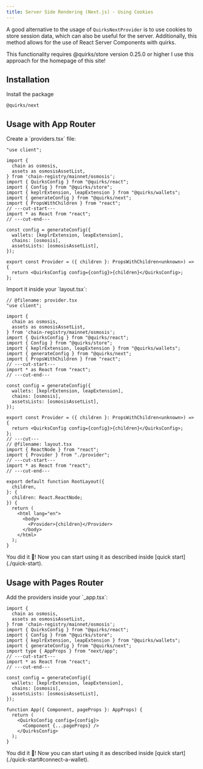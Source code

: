 ```yaml
---
title: Server Side Rendering (Next.js) - Using Cookies
---
```


A good alternative to the usage of `QuirksNextProvider` is to use cookies to store session data, which can also be useful for the server.
Additionally, this method allows for the use of React Server Components with quirks.

<Callout type="warn" title="Notice">
  This functionality requires @quirks/store version 0.25.0 or higher
</Callout>

<Callout title="Note">
  I use this approach for the homepage of this site!
</Callout>

## Installation

Install the package

```package-install
@quirks/next
```

## Usage with App Router

<Steps>
  <Step>
  Create a `providers.tsx` file:

```tsx twoslash title="/app/providers.tsx"
"use client";

import {
  chain as osmosis,
  assets as osmosisAssetList,
} from 'chain-registry/mainnet/osmosis';
import { QuirksConfig } from "@quirks/react";
import { Config } from "@quirks/store";
import { keplrExtension, leapExtension } from "@quirks/wallets";
import { generateConfig } from "@quirks/next";
import { PropsWithChildren } from "react";
// ---cut-start---
import * as React from "react";
// ---cut-end---

const config = generateConfig({
  wallets: [keplrExtension, leapExtension],
  chains: [osmosis],
  assetsLists: [osmosisAssetList],
});

export const Provider = ({ children }: PropsWithChildren<unknown>) => {
  return <QuirksConfig config={config}>{children}</QuirksConfig>;
};
```

</Step>
<Step>
Import it inside your `layout.tsx`:

```tsx twoslash title="/app/layout.tsx"
// @filename: provider.tsx
"use client";

import {
  chain as osmosis,
  assets as osmosisAssetList,
} from 'chain-registry/mainnet/osmosis';
import { QuirksConfig } from "@quirks/react";
import { Config } from "@quirks/store";
import { keplrExtension, leapExtension } from "@quirks/wallets";
import { generateConfig } from "@quirks/next";
import { PropsWithChildren } from "react";
// ---cut-start---
import * as React from "react";
// ---cut-end---

const config = generateConfig({
  wallets: [keplrExtension, leapExtension],
  chains: [osmosis],
  assetsLists: [osmosisAssetList],
});

export const Provider = ({ children }: PropsWithChildren<unknown>) => {
  return <QuirksConfig config={config}>{children}</QuirksConfig>;
};
// ---cut---
// @filename: layout.tsx
import { ReactNode } from "react";
import { Provider } from "./provider";
// ---cut-start---
import * as React from "react";
// ---cut-end---

export default function RootLayout({
  children,
}: {
  children: React.ReactNode;
}) {
  return (
    <html lang="en">
      <body>
        <Provider>{children}</Provider>
      </body>
    </html>
  );
}
```

</Step>
<Step>
You did it 🎉! Now you can start using it as described inside 
[quick start](./quick-start).
</Step>
</Steps>

## Usage with Pages Router

<Steps>
<Step>
Add the providers inside your `_app.tsx`:

```tsx twoslash title="/pages/_app.tsx"
import {
  chain as osmosis,
  assets as osmosisAssetList,
} from 'chain-registry/mainnet/osmosis';
import { QuirksConfig } from "@quirks/react";
import { Config } from "@quirks/store";
import { keplrExtension, leapExtension } from "@quirks/wallets";
import { generateConfig } from "@quirks/next";
import type { AppProps } from "next/app";
// ---cut-start---
import * as React from "react";
// ---cut-end---

const config = generateConfig({
  wallets: [keplrExtension, leapExtension],
  chains: [osmosis],
  assetsLists: [osmosisAssetList],
});

function App({ Component, pageProps }: AppProps) {
  return (
    <QuirksConfig config={config}>
      <Component {...pageProps} />
    </QuirksConfig>
  );
}
```

</Step>
<Step>
You did it 🎉! Now you can start using it as described inside 
[quick start](./quick-start#connect-a-wallet).
</Step>
</Steps>
